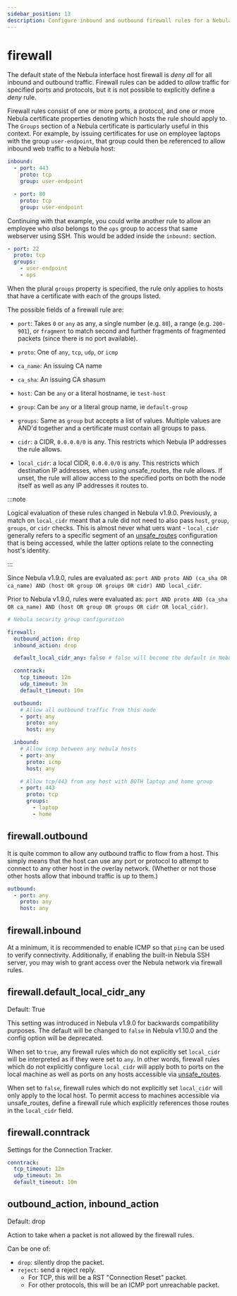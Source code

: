 ```yaml
---
sidebar_position: 13
description: Configure inbound and outbound firewall rules for a Nebula host
---
```



# firewall

The default state of the Nebula interface host firewall is _deny all_ for all inbound and outbound traffic. Firewall
rules can be added to _allow_ traffic for specified ports and protocols, but it is not possible to explicitly define a
_deny_ rule.

Firewall rules consist of one or more ports, a protocol, and one or more Nebula certificate properties denoting which
hosts the rule should apply to. The `Groups` section of a Nebula certificate is particularly useful in this context. For
example, by issuing certificates for use on employee laptops with the group `user-endpoint`, that group could then be
referenced to allow inbound web traffic to a Nebula host:

```yaml
inbound:
  - port: 443
    proto: tcp
    group: user-endpoint

  - port: 80
    proto: tcp
    group: user-endpoint
```

Continuing with that example, you could write another rule to allow an employee who _also_ belongs to the `ops` group to
access that same webserver using SSH. This would be added inside the `inbound:` section.

```yaml
- port: 22
  proto: tcp
  groups:
    - user-endpoint
    - ops
```

When the plural `groups` property is specified, the rule only applies to hosts that have a certificate with each of the
groups listed.

The possible fields of a firewall rule are:

- `port`: Takes `0` or `any` as any, a single number (e.g. `80`), a range (e.g. `200-901`), or `fragment` to match
  second and further fragments of fragmented packets (since there is no port available).

- `proto`: One of `any`, `tcp`, `udp`, or `icmp`

- `ca_name`: An issuing CA name

- `ca_sha`: An issuing CA shasum

- `host`: Can be `any` or a literal hostname, ie `test-host`

- `group`: Can be `any` or a literal group name, ie `default-group`

- `groups`: Same as `group` but accepts a list of values. Multiple values are AND'd together and a certificate must
  contain all groups to pass.

- `cidr`: a CIDR, `0.0.0.0/0` is any. This restricts which Nebula IP addresses the rule allows.

- `local_cidr`: a local CIDR, `0.0.0.0/0` is any. This restricts which destination IP addresses, when using
  unsafe_routes, the rule allows. If unset, the rule will allow access to the specified ports on both the node itself as
  well as any IP addresses it routes to.

:::note

Logical evaluation of these rules changed in Nebula v1.9.0. Previously, a match on `local_cidr` meant that a rule did
not need to also pass `host`, `group`, `groups`, or `cidr` checks. This is almost never what uers want - `local_cidr`
generally refers to a specific segment of an [unsafe_routes](/docs/config/tun/#tununsafe_routes) configuration that is
being accessed, while the latter options relate to the connecting host's identity.

:::

Since Nebula v1.9.0, rules are evaluated as:
`port AND proto AND (ca_sha OR ca_name) AND (host OR group OR groups OR cidr) AND local_cidr`.

Prior to Nebula v1.9.0, rules were evaluated as:
`port AND proto AND (ca_sha OR ca_name) AND (host OR group OR groups OR cidr OR local_cidr)`.

```yml
# Nebula security group configuration

firewall:
  outbound_action: drop
  inbound_action: drop

  default_local_cidr_any: false # false will become the default in Nebula v1.10.0+

  conntrack:
    tcp_timeout: 12m
    udp_timeout: 3m
    default_timeout: 10m

  outbound:
    # Allow all outbound traffic from this node
    - port: any
      proto: any
      host: any

  inbound:
    # Allow icmp between any nebula hosts
    - port: any
      proto: icmp
      host: any

    # Allow tcp/443 from any host with BOTH laptop and home group
    - port: 443
      proto: tcp
      groups:
        - laptop
        - home
```

## firewall.outbound

It is quite common to allow any outbound traffic to flow from a host. This simply means that the host can use any port
or protocol to attempt to connect to any other host in the overlay network. (Whether or not those other hosts allow that
inbound traffic is up to them.)

```yml
outbound:
  - port: any
    proto: any
    host: any
```

## firewall.inbound

At a minimum, it is recommended to enable ICMP so that `ping` can be used to verify connectivity. Additionally, if
enabling the built-in Nebula SSH server, you may wish to grant access over the Nebula network via firewall rules.

## firewall.default_local_cidr_any

<Pill className="mb-24">Default: True</Pill>

This setting was introduced in Nebula v1.9.0 for backwards compatibility purposes. The default will be changed to
`false` in Nebula v1.10.0 and the config option will be deprecated.

When set to `true`, any firewall rules which do not explicitly set `local_cidr` will be interpreted as if they were set
to `any`. In other words, firewall rules which do not explicitly configure `local_cidr` will apply both to ports on the
local machine as well as ports on any hosts accessible via [unsafe_routes](/docs/config/tun/#tununsafe_routes).

When set to `false`, firewall rules which do not explicitly set `local_cidr` will only apply to the local host. To
permit access to machines accessible via unsafe_routes, define a firewall rule which explicitly references those routes
in the `local_cidr` field.

## firewall.conntrack

Settings for the Connection Tracker.

```yml
conntrack:
  tcp_timeout: 12m
  udp_timeout: 3m
  default_timeout: 10m
```

## outbound_action, inbound_action

<Pill className="mb-24">Default: drop</Pill>

Action to take when a packet is not allowed by the firewall rules.

Can be one of:

- `drop`: silently drop the packet.
- `reject`: send a reject reply.
  - For TCP, this will be a RST "Connection Reset" packet.
  - For other protocols, this will be an ICMP port unreachable packet.
